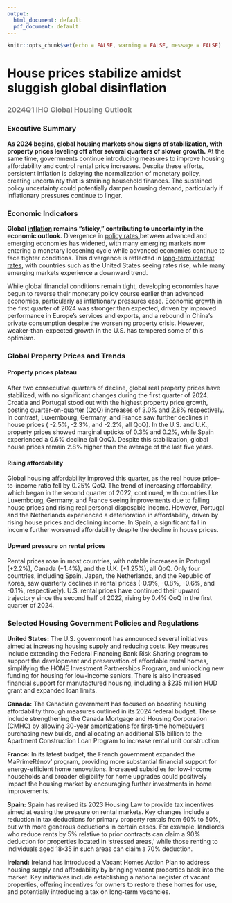 ```yaml
---
output:
  html_document: default
  pdf_document: default
---
```


```r
knitr::opts_chunk$set(echo = FALSE, warning = FALSE, message = FALSE)
```

# House prices stabilize amidst sluggish global disinflation

<h3 style="color:grey;">2024Q1 IHO Global Housing Outlook</h3>

### Executive Summary

**As 2024 begins, global housing markets show signs of stabilization, with property prices leveling off after several quarters of slower growth.** At the same time, governments continue introducing measures to improve housing affordability and control rental price increases. Despite these efforts, persistent inflation is delaying the normalization of monetary policy, creating uncertainty that is straining household finances. The sustained policy uncertainty could potentially dampen housing demand, particularly if inflationary pressures continue to linger.

<!-- <center> -->

<!-- ```{r, out.width="70%", out.height="70%"} -->
<!-- knitr::include_graphics("D:/1_PROJECTS/IHO/IHO_23Q4/Chart_IHO23Q4.png")  # adapt path -->
<!-- ``` -->
<!-- </center> -->

### Economic Indicators

<b> Global <a href="https://www.dallasfed.org/research/international/dgei/cpi" target="_blank"> inflation</a> remains “sticky,” contributing to uncertainty in the economic outlook.</b> Divergence in <a href="https://www.dallasfed.org/research/international/dgei/policy" target="_blank"> policy rates </a> between advanced and emerging economies has widened, with many emerging markets now entering a monetary loosening cycle while advanced economies continue to face tighter conditions. This divergence is reflected in <a href="https://www.dallasfed.org/research/international/dgei/ltrates" target="_blank">long-term interest rates</a>, with countries such as the United States seeing rates rise, while many emerging markets experience a downward trend.

While global financial conditions remain tight, developing economies have begun to reverse their monetary policy course earlier than advanced economies, particularly as inflationary pressures ease. Economic <a href="https://www.dallasfed.org/research/international/dgei/gdp" target="_blank">growth</a> in the first quarter of 2024 was stronger than expected, driven by improved performance in Europe’s services and exports, and a rebound in China’s private consumption despite the worsening property crisis. However, weaker-than-expected growth in the U.S. has tempered some of this optimism. 

### Global Property Prices and Trends

#### Property prices plateau 

After two consecutive quarters of decline, global real property prices have stabilized, with no significant changes during the first quarter of 2024. Croatia and Portugal stood out with the highest property price growth, posting quarter-on-quarter (QoQ) increases of 3.0% and 2.8% respectively. In contrast, Luxembourg, Germany, and France saw further declines in house prices ( -2.5%, -2.3%, and -2.2%, all QoQ). In the U.S. and U.K., property prices showed marginal upticks of 0.3% and 0.2%, while Spain experienced a 0.6% decline (all QoQ). Despite this stabilization, global house prices remain 2.8% higher than the average of the last five years.

#### Rising affordability

Global housing affordability improved this quarter, as the real house price-to-income ratio fell by 0.25% QoQ. The trend of increasing affordability, which began in the second quarter of 2022, continued, with countries like Luxembourg, Germany, and France seeing improvements due to falling house prices and rising real personal disposable income. However, Portugal and the Netherlands experienced a deterioration in affordability, driven by rising house prices and declining income. In Spain, a significant fall in income further worsened affordability despite the decline in house prices.

#### Upward pressure on rental prices 

Rental prices rose in most countries, with notable increases in Portugal (+2.2%), Canada (+1.4%), and the U.K. (+1.25%), all QoQ. Only four countries, including Spain, Japan, the Netherlands, and the Republic of Korea, saw quarterly declines in rental prices (-0.9%, -0.8%, -0.6%, and -0.1%, respectively). U.S. rental prices have continued their upward trajectory since the second half of 2022, rising by 0.4% QoQ  in the first quarter of 2024.


### Selected Housing Government Policies and Regulations

**United States:** The U.S. government has announced several initiatives aimed at increasing housing supply and reducing costs. Key measures include extending the Federal Financing Bank Risk Sharing program to support the development and preservation of affordable rental homes, simplifying the HOME Investment Partnerships Program, and unlocking new funding for housing for low-income seniors. There is also increased financial support for manufactured housing, including a $235 million HUD grant and expanded loan limits. 

**Canada:** The Canadian government has focused on boosting housing affordability through measures outlined in its 2024 federal budget. These include strengthening the Canada Mortgage and Housing Corporation (CMHC) by allowing 30-year amortizations for first-time homebuyers purchasing new builds, and allocating an additional $15 billion to the Apartment Construction Loan Program to increase rental unit construction.

**France:** In its latest budget, the French government expanded the MaPrimeRénov' program, providing more substantial financial support for energy-efficient home renovations. Increased subsidies for low-income households and broader eligibility for home upgrades could positively impact the housing market by encouraging further investments in home improvements.

**Spain:** Spain has revised its 2023 Housing Law to provide tax incentives aimed at easing the pressure on rental markets. Key changes include a reduction in tax deductions for primary property rentals from 60% to 50%, but with more generous deductions in certain cases. For example, landlords who reduce rents by 5% relative to prior contracts can claim a 90% deduction for properties located in ‘stressed areas,’ while those renting to individuals aged 18-35 in such areas can claim a 70% deduction.

**Ireland:** Ireland has introduced a Vacant Homes Action Plan to address housing supply and affordability by bringing vacant properties back into the market. Key initiatives include establishing a national register of vacant properties, offering incentives for owners to restore these homes for use, and potentially introducing a tax on long-term vacancies.

